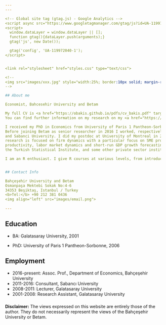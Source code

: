 ```yaml
---
---

<!-- Global site tag (gtag.js) - Google Analytics -->
<script async src="https://www.googletagmanager.com/gtag/js?id=UA-119972040-1"></script>
<script>
  window.dataLayer = window.dataLayer || [];
  function gtag(){dataLayer.push(arguments);}
  gtag('js', new Date());

  gtag('config', 'UA-119972040-1');
</script>


<link rel="stylesheet" href="styles.css" type="text/css">

<!-- 
<img src="images/xxx.jpg" style="width:25%; border:10px solid; margin-right: 20px" align="left"> 
--> 

## About me

Economist, Bahcesehir University and Betam    

My full CV is <a href="https://obakis.github.io/pdfs/cv_bakis.pdf" target="_blank">here</a>. 
You can find further information on my research on my <a href="https://www.researchgate.net/profile/Ozan_Bakis" target="_blank">ResearchGate </a> and  <a href="https://scholar.google.com/citations?user=NSyOHTIAAAAJ&hl=en" target="_blank">Google Scholar</a>  pages.   

I received my PhD in Economics from University of Paris 1 Pantheon-Sorbonne in 2006.
Before joining Betam as senior researcher in 2016 I worked, respectively, at Galatasaray University
and Sabanci University. I did my postdoc at University of Montreal in 2011. My recent
research is focused on firm dynamics with a particular focus on SME problems and innovation,
productivity, labor market dynamics and short-run GDP growth forecasting. I consulted for the World Bank,
the Turkish Statistical Institute, and some other private sector institutions in the past.

I am an R enthusiast. I give R courses at various levels, from introduction to advanced classes. 


## Contact Info

Bahçeşehir University and Betam   
Osmanpaşa Mektebi Sokak No:4-6   
34353 Beşiktaş, Istanbul / Turkey    
<b>Tel:</b> +90 212 381 0436    
<img align="left" src="images/email.png">   
 
---
```



## Education

- BA: Galatasaray University, 2001

- PhD: University of Paris 1 Pantheon-Sorbonne, 2006


## Employment

- 2016-present: Assoc. Prof., Department of Economics, Bahçeşehir University
- 2011-2016: Consultant, Sabancı University
- 2008-2011: Lecturer, Galatasaray University
- 2001-2008: Research Assistant, Galatasaray University


#####

__Disclaimer:__ The views expressed on this website are entirely those of the author. 
	They do not necessarily represent the views of the Bahçeşehir University or Betam.
	
